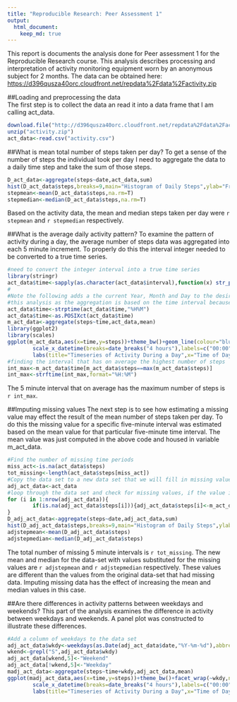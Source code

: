 ```yaml
---
title: "Reproducible Research: Peer Assessment 1"
output: 
  html_document:
    keep_md: true
---
```


This report is documents the analysis done for Peer assessment 1 for the Reproducible Research course. This analysis describes processing and interpretation of activity monitoring equipment worn by an anonymous subject for 2 months.  The data can be obtained here: <https://d396qusza40orc.cloudfront.net/repdata%2Fdata%2Factivity.zip>  

##Loading and preprocessing the data  
The first step is to collect the data an read it into a data frame that I am calling act_data.

```r
download.file("http://d396qusza40orc.cloudfront.net/repdata%2Fdata%2Factivity.zip","activity.zip")
unzip("activity.zip")
act_data<-read.csv("activity.csv")
```
##What is mean total number of steps taken per day?
To get a sense of the number of steps the individual took per day I need to aggregate the data to a daily time step and take the sum of those steps.  

```r
D_act_data<-aggregate(steps~date,act_data,sum)
hist(D_act_data$steps,breaks=9,main="Histogram of Daily Steps",ylab="Frequency",xlab="Number of steps per day",col="darkgreen")
stepmean<-mean(D_act_data$steps,na.rm=T)
stepmedian<-median(D_act_data$steps,na.rm=T)
```
Based on the activity data, the mean and median steps taken per day were `r stepmean` and `r stepmedian` respectively.  

##What is the average daily activity pattern?
To examine the pattern of activity during a day, the average number of steps data was aggregated into each 5 minute increment. To properly do this the interval integer needed to be converted to a true time series.

```r
#need to convert the integer interval into a true time series
library(stringr)
act_data$time<-sapply(as.character(act_data$interval),function(x) str_pad(x,4,side="left",pad="0"))
#
#Note the following adds a the current Year, Month and Day to the desired Hour and Minute.  THis does not impact
#this analysis as the aggregation is based on the time interval because the dates are identical. 
act_data$time<-strptime(act_data$time,"%H%M")
act_data$time<-as.POSIXct(act_data$time)
m_act_data<-aggregate(steps~time,act_data,mean)
library(ggplot2)
library(scales)
ggplot(m_act_data,aes(x=time,y=steps))+theme_bw()+geom_line(colour="blue",size=1)+
        scale_x_datetime(breaks=date_breaks("4 hours"),labels=c("00:00","02:00","06:00","10:00","14:00","18:00","22:00","00:00"))+
        labs(title="Timeseries of Activity During a Day",x="Time of Day", y="Average Number of Steps per Five Minute Interval")
#finding the interval that has on average the highest number of steps
int_max<-m_act_data$time[m_act_data$steps==max(m_act_data$steps)]
int_max<-strftime(int_max,format="%H:%M")
```
The 5 minute interval that on average has the maximum number of steps is `r int_max`.  

##Imputing missing values
The next step is to see how estimating a missing value may effect the result of the mean number of steps taken per day.  To do this the missing value for a specific five-minute interval was estimated based on the mean value for that particular five-minute time interval.  The mean value was just computed in the above code and housed in variable m_act_data.

```r
#Find the number of missing time periods
miss_act<-is.na(act_data$steps)
tot_missing<-length(act_data$steps[miss_act])
#Copy the data set to a new data set that we will fill in missing values with
adj_act_data<-act_data
#loop through the data set and check for missing values, if the value is missing assign a value based on the mean steps for an identical 5 minute period calculated in the above code chunk (variable m_act_data) 
for (i in 1:nrow(adj_act_data)){
        if(is.na(adj_act_data$steps[i])){adj_act_data$steps[i]<-m_act_data$steps[m_act_data$time==adj_act_data$time[i]]}
}
D_adj_act_data<-aggregate(steps~date,adj_act_data,sum)
hist(D_adj_act_data$steps,breaks=9,main="Histogram of Daily Steps",ylab="Frequency",xlab="Number of steps per day",col="khaki3")
adjstepmean<-mean(D_adj_act_data$steps)
adjstepmedian<-median(D_adj_act_data$steps)
```
The total number of missing 5 minute intervals is `r tot_missing`. The new mean and median for the data-set with values substituted for the missing values are `r adjstepmean` and `r adjstepmedian` respectively. These values are different than the values from the original data-set that had missing data. Imputing missing data has the effect of increasing the mean and median values in this case. 

##Are there differences in activity patterns between weekdays and weekends?
This part of the analysis examines the difference in activity between weekdays and weekends. A panel plot was constructed to illustrate these differences.
```r
#Add a column of weekdays to the data set
adj_act_data$wkdy<-weekdays(as.Date(adj_act_data$date,"%Y-%m-%d"),abbreviate=T)
wkend<-grepl("S",adj_act_data$wkdy)
adj_act_data[wkend,5]<-"Weekend"
adj_act_data[!wkend,5]<-"Weekday"
madj_act_data<-aggregate(steps~time+wkdy,adj_act_data,mean)
ggplot(madj_act_data,aes(x=time,y=steps))+theme_bw()+facet_wrap(~wkdy,nrow=2)+geom_line(colour="darkgreen",size=1)+
        scale_x_datetime(breaks=date_breaks("4 hours"),labels=c("00:00","02:00","06:00","10:00","14:00","18:00","22:00","00:00"))+
        labs(title="Timeseries of Activity During a Day",x="Time of Day", y="Average Number of Steps per Five Minute Interval")

```

